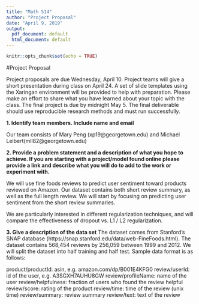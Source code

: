 ```yaml
---
title: "Math 514"
author: "Project Proposal"
date: "April 9, 2019"
output:
  pdf_document: default
  html_document: default
---
```


```r
knitr::opts_chunk$set(echo = TRUE)
```

#Project Proposal

Project proposals are due Wednesday, April 10. Project teams will give a short presentation during class on April 24. A set of slide templates using the Xaringan environment will be provided to help with preparation. Please make an effort to share what you have learned about your topic with the class. The final project is due by midnight May 5. The final deliverable should use reproducible research methods and must run successfully.


$\textbf{1. Identify team members. Include name and email}$

Our team consists of Mary Peng (xp19@georgetown.edu) and Michael Leibert(mll82@georgetown.edu)

$\textbf{2. Provide a problem statement and a description of what you hope to achieve. If you are starting with a project/model found online please provide a link and describe what you will do to add to the work or experiment with.}$

We will use fine foods reviews to predict user sentiment toward products reviewed on Amazon. Our dataset contains both short review summary, as well as the full length review. We will start by focusing on predicting user sentiment from the short review summaries. 

We are particularly interested in different regularization techniques, and will compare the effectiveness of dropout vs. L1 / L2 regularization. 

$\textbf{3. Give a description of the data set}$
The dataset comes from Stanford's SNAP database (https://snap.stanford.edu/data/web-FineFoods.html). The dataset contains 568,454 reviews by 256,059 between 1999 and 2012. We will split the dataset into half training and half test.  Sample data format is as follows: 

product/productId: asin, e.g. amazon.com/dp/B001E4KFG0
review/userId: id of the user, e.g. A3SGXH7AUHU8GW
review/profileName: name of the user
review/helpfulness: fraction of users who found the review helpful
review/score: rating of the product
review/time: time of the review (unix time)
review/summary: review summary
review/text: text of the review

